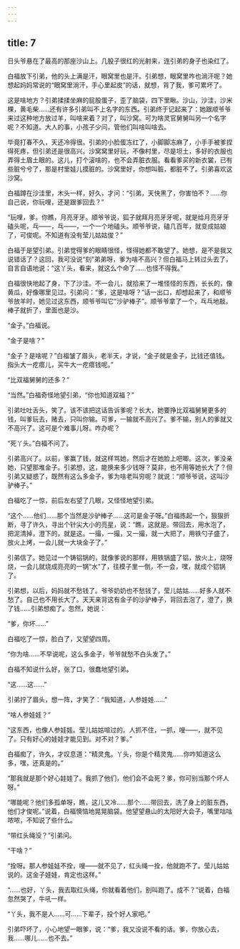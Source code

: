 ```yaml
---
---
---
```

title: 7
---



日头爷悬在了最高的那座沙山上。几股子很红的光射来，连引弟的身子也染红了。

白福放下引弟，他的头上满是汗，眼窝里也是汗。引弟想，眼窝里咋也淌汗呢？她想起妈妈常说的“眼窝里淌汗，手心里起皮”的话，就想，背了我，爹可累坏了。

这是啥地方？引弟揉揉坐麻的屁股蛋子，歪了脑袋，四下里瞅。沙山，沙洼，沙米棵，黄毛柴……还有许多引弟叫不上名字的东西。引弟终于记起来了：她跟顺爷爷来过这种地方放过羊，叫啥来着？对了，叫沙窝。可为啥灵官舅舅叫另一个名字呢？不知道。大人的事，小孩子少问，管他们叫啥叫啥去。

毕竟打春不久，天还冷得很。引弟的小脸蛋冻红了，小脚脚冻麻了，小手手被爹捏得死疼，但引弟还是很高兴。沙窝窝里好玩，不像村里，尽是坦土，多好的衣服也弄得土眉土眼的。这儿，打个滚啥的，也不会弄脏衣服。看看爹买的新衣裳，已有些脏兮兮了，那是村里娃儿摸脏的。沙窝里好，你想叫脏，都脏不了。引弟喜欢这沙窝。

白福蹲在沙洼里，木头一样，好久，才问：“引弟，天快黑了，你害怕不？……你自己说，你玩哩，还是跟爹回去？”

“玩哩，爹。你瞧，月亮牙牙。顺爷爷说，狐子就拜月亮牙牙呢，就是给月亮牙牙磕头呢，乓——，乓——，一个一个地磕头。顺爷爷说，磕几百年，就变成姑娘了，可俊呢。不知道有没有莹儿姑姑俊？”

白福于是望引弟。引弟觉得爹的眼睛很怪，怪得她都不敢望了。她想，是不是我又说错话了？这回，我可没说“刻”弟弟呀，爹为啥不高兴？但白福马上转过头去了，自言自语地说：“这丫头，看来，就这么个命了……也怪不得我。”

白福很快地起了身，下了沙洼。不一会儿，就拾来了一堆怪怪的东西，长长的，像黄瓜，好像哪里见过。引弟问：“爹，这是啥呀？”话一出口，却想起来了，和顺爷爷放羊时，她见过这东西，顺爷爷叫它“沙驴棒子”。顺爷爷拿了一个，乓乓地敲。棒子就折了，里面也是沙。

“金子。”白福说。

“金子是啥？”

“金子？是啥呢？”白福皱了眉头，老半天，才说，“金子就是金子，比钱还值钱。指头大一疙瘩儿，买牛大一疙瘩钱呢。”

“比双福舅舅的还多？”

“当然。”白福奇怪地望引弟，“你也知道双福？”

引弟吐吐舌头，笑了。该不该把这话告诉爹呢？长大，她要挣比双福舅舅更多的钱，叫爹玩去，赌去，只叫你输。可爹，一输就不高兴了。爹不输，别人的爹就又不高兴了。这可是个难事儿呀。咋办呢？

“死丫头。”白福不问了。

引弟高兴了。以前，爹赢了钱，就这样骂她，然后才在她脸上吧唧。这次，爹没亲她，只望那堆金子。引弟想，这，能换来多少钱呀？莫非，也不用等她长大了？但引弟又疑惑了，既然有这么多金子，爹为啥老叫穷呢？就说：“顺爷爷说，这叫沙驴棒子。”

白福吃了一惊，前后左右望了几眼，又怪怪地望引弟。

“这个……他们……那个当然是沙驴棒子……这可是金子呀。”白福拣起一个，狠狠折断，寻了许久，寻出个针尖大小的亮星，说：“瞧，这就是。带回去，用水泡了，把泥清掉，澄下的，就是这。一撮，一撮，又一撮，就一大把了，用铁勺子盛了，放火上烤，一会儿就一大块金子了。”

引弟信了。她见过一个铸铝锅的，就像爹说的那样，用铁锅盛了铝，放火上，烧呀烧，一会儿就烧成亮亮的一锅“水”了，往模子里一倒，不一会，嘿，就成个铝锅了。

引弟想，以后，妈妈就不愁钱了。爷爷奶奶也不愁钱了，莹儿姑姑……好多人就不愁了。自己也不用长大了。天天来背这有金子的沙驴棒子，背回去泡了，澄了，换了钱……引弟想痴了。忽然，她说：

“爹，你坏……”

白福吃了一惊，脸白了，又望望四周。

“你为啥……不早说呢，这么多金子，爷爷就愁不白头发了。”

白福不知说什么好，张了口，很蠢地望引弟。

“这……这……”

引弟拧了眉头，想一阵，才笑了：“我知道，人参娃娃……”

“啥人参娃娃？”

“这东西，也像人参娃娃。莹儿姑姑喧过的。人抓不住，一抓，嗖——，就不见了。只有好心的娃娃才能见到。对不对？爹。”

白福痴了，许久，才叹息道：“精灵鬼。丫头，你是个精灵鬼……你咋知道这么多，嘿，还真是的。”

“那我就是那个好心娃娃了。我抓了他们，他们会不会死？爹，你可别当那个坏人呀。”

“哪能呢？他们多孤单呀，瞧，这儿又冷……那个……带回去，洗了身上的脏东西，他们才俊呢。”说着，白福懊恼地晃晃脑袋。他望望悬山的太阳好大会子，嘴里咕咕哝哝，不知说了些什么。

“带红头绳没？”引弟问。

“干啥？”

“拴呀。那人参娃娃不拴，嗖——就不见了，红头绳一拴，他就跑不了。莹儿姑姑说的。这金子娃娃，肯定也这样。”

“……也好，丫头，我去取红头绳，你就看着他们，别叫跑了。成不？”说着，白福忽然哭了，牛吼一样。

“丫头，我不是人……可……下辈子，投个好人家吧。”

引弟吓坏了，小心地望一眼爹，说：“爹，我又没说不看的话。爹，你放心去，我……哪儿……也不去。”